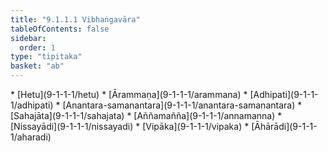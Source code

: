 ```yaml
---
title: "9.1.1.1 Vibhaṅgavāra"
tableOfContents: false
sidebar:
  order: 1
type: "tipitaka"
basket: "ab"
---
```



<DynamicBreadcrumb />



<TableOfContents>
* [Hetu](9-1-1-1/hetu)
* [Ārammaṇa](9-1-1-1/arammana)
* [Adhipati](9-1-1-1/adhipati)
* [Anantara-samanantara](9-1-1-1/anantara-samanantara)
* [Sahajāta](9-1-1-1/sahajata)
* [Aññamañña](9-1-1-1/annamanna)
* [Nissayādi](9-1-1-1/nissayadi)
* [Vipāka](9-1-1-1/vipaka)
* [Āhārādi](9-1-1-1/aharadi)
</TableOfContents>